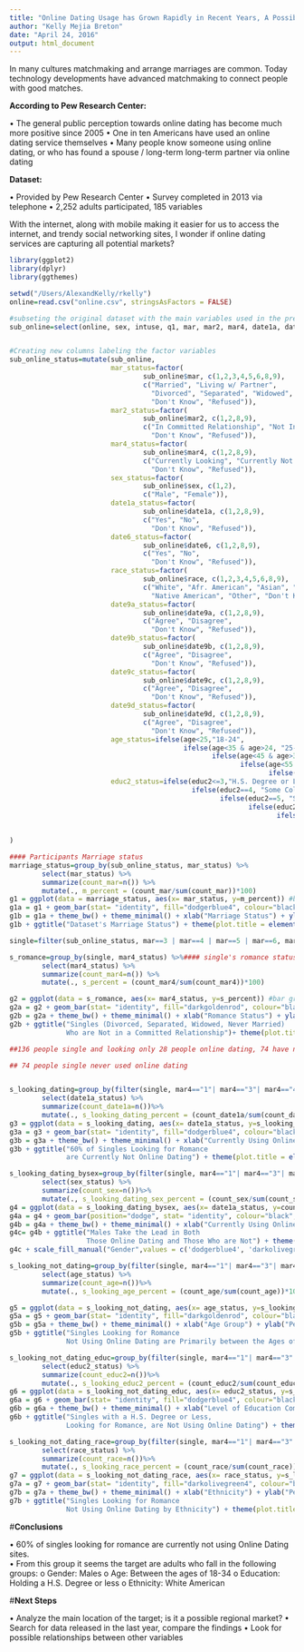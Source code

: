 ```yaml
---
title: "Online Dating Usage has Grown Rapidly in Recent Years, A Possible Missing Market to Target"
author: "Kelly Mejia Breton"
date: "April 24, 2016"
output: html_document
---
```



In many cultures matchmaking and arrange marriages are common.  Today technology developments have advanced matchmaking to connect people with good matches.



**According to Pew Research Center:**

• The general public perception towards online dating has become much more positive since 2005 
• One in ten Americans have used an online dating service themselves
• Many people know someone using online dating, or who has found a spouse / long-term long-term partner via online dating 



**Dataset:**

• Provided by Pew Research Center 
• Survey completed in 2013 via telephone
• 2,252 adults participated, 185 variables




With the internet, along with mobile making it easier for us to access the internet, and trendy social networking sites, I wonder if online dating services are capturing all potential markets?



```r
library(ggplot2)
library(dplyr)
library(ggthemes)

setwd("/Users/AlexandKelly/rkelly")
online=read.csv("online.csv", stringsAsFactors = FALSE)

#subseting the original dataset with the main variables used in the presentation
sub_online=select(online, sex, intuse, q1, mar, mar2, mar4, date1a, date2a, date6, age, race, date9a, date9b, date9c, date9d, educ2)


#Creating new columns labeling the factor variables 
sub_online_status=mutate(sub_online,
                         mar_status=factor(
                                 sub_online$mar, c(1,2,3,4,5,6,8,9),
                                 c("Married", "Living w/ Partner", 
                                   "Divorced", "Separated", "Widowed", "Never Married", 
                                   "Don't Know", "Refused")),
                         mar2_status=factor(
                                 sub_online$mar2, c(1,2,8,9),
                                 c("In Committed Relationship", "Not In Committed Relationship", 
                                   "Don't Know", "Refused")),
                         mar4_status=factor(
                                 sub_online$mar4, c(1,2,8,9),
                                 c("Currently Looking", "Currently Not Looking", 
                                   "Don't Know", "Refused")),
                         sex_status=factor(
                                 sub_online$sex, c(1,2),
                                 c("Male", "Female")),
                         date1a_status=factor(
                                 sub_online$date1a, c(1,2,8,9),
                                 c("Yes", "No", 
                                   "Don't Know", "Refused")),
                         date6_status=factor(
                                 sub_online$date6, c(1,2,8,9),
                                 c("Yes", "No", 
                                   "Don't Know", "Refused")),
                         race_status=factor(
                                 sub_online$race, c(1,2,3,4,5,6,8,9),
                                 c("White", "Afr. American", "Asian", "Mixed race", 
                                   "Native American", "Other", "Don't Know", "Refused")),
                         date9a_status=factor(
                                 sub_online$date9a, c(1,2,8,9),
                                 c("Agree", "Disagree", 
                                   "Don't Know", "Refused")),
                         date9b_status=factor(
                                 sub_online$date9b, c(1,2,8,9),
                                 c("Agree", "Disagree", 
                                   "Don't Know", "Refused")),
                         date9c_status=factor(
                                 sub_online$date9c, c(1,2,8,9),
                                 c("Agree", "Disagree", 
                                   "Don't Know", "Refused")),
                         date9d_status=factor(
                                 sub_online$date9d, c(1,2,8,9),
                                 c("Agree", "Disagree", 
                                   "Don't Know", "Refused")),
                         age_status=ifelse(age<25,"18-24",
                                           ifelse(age<35 & age>24, "25-34",
                                                  ifelse(age<45 & age>34, "35-44",
                                                         ifelse(age<55 & age>44, "45-54",
                                                                ifelse(age<65 & age>54,"55-64","65+"))))),
                         educ2_status=ifelse(educ2<=3,"H.S. Degree or Less",
                                             ifelse(educ2==4, "Some College",
                                                    ifelse(educ2==5, "Some College",
                                                           ifelse(educ2==6, "4YR-College",
                                                                  ifelse(educ2==7, "Some Postgraduate Schooling",
                                                                         ifelse(educ2==8,"Postgraduate Degree",
                                                                                ifelse(educ2==98,"Don't Know", "Refused")))))))
)

```



```r
#### Participants Marriage status
marriage_status=group_by(sub_online_status, mar_status) %>%
        select(mar_status) %>%
        summarize(count_mar=n()) %>%
        mutate(., m_percent = (count_mar/sum(count_mar))*100)
g1 = ggplot(data = marriage_status, aes(x= mar_status, y=m_percent)) #bar graph on romance status
g1a = g1 + geom_bar(stat= "identity", fill="dodgerblue4", colour="black") 
g1b = g1a + theme_bw() + theme_minimal() + xlab("Marriage Status") + ylab("Percent of Dataset") + coord_cartesian(ylim=c(0,50))
g1b + ggtitle("Dataset's Marriage Status") + theme(plot.title = element_text(lineheight=.8, face="bold"))+theme(text = element_text(size=12),axis.text.x = element_text(angle = 45, hjust = 1))

```


```r
single=filter(sub_online_status, mar==3 | mar==4 | mar==5 | mar==6, mar2!=1) #single  1006 people considered single minus 213 who are in a commited relationship

s_romance=group_by(single, mar4_status) %>%#### single's romance status
        select(mar4_status) %>%
        summarize(count_mar4=n()) %>%
        mutate(., s_percent = (count_mar4/sum(count_mar4))*100)

g2 = ggplot(data = s_romance, aes(x= mar4_status, y=s_percent)) #bar graph on romance status
g2a = g2 + geom_bar(stat= "identity", fill="darkgoldenrod", colour="black") 
g2b = g2a + theme_bw() + theme_minimal() + xlab("Romance Status") + ylab("Percent of Singles") + coord_cartesian(ylim=c(0,100))
g2b + ggtitle("Singles (Divorced, Separated, Widowed, Never Married) 
              Who are Not in a Committed Relationship")+ theme(plot.title = element_text(lineheight=.8, face="bold"))+theme(text = element_text(size=12),axis.text.x = element_text(angle = 45, hjust = 1))

```

```r
##136 people single and looking only 28 people online dating, 74 have never used online dating

## 74 people single never used online dating        


s_looking_dating=group_by(filter(single, mar4=="1"| mar4=="3"| mar4=="4", date1a==1|date1a==2|date1a==8|date1a==9), date1a_status) %>%#### are you currently using online dating? (all who have used online dating)
        select(date1a_status) %>%
        summarize(count_date1a=n())%>%
        mutate(., s_looking_dating_percent = (count_date1a/sum(count_date1a))*100)
g3 = ggplot(data = s_looking_dating, aes(x= date1a_status, y=s_looking_dating_percent)) #bar graph on romance status
g3a = g3 + geom_bar(stat= "identity", fill="dodgerblue4", colour="black", width = 0.5)
g3b = g3a + theme_bw() + theme_minimal() + xlab("Currently Using Online Dating Service") + ylab("Percent of Singles Looking for Romance") + coord_cartesian(ylim=c(0,100))
g3b + ggtitle("60% of Singles Looking for Romance 
              are Currently Not Online Dating") + theme(plot.title = element_text(lineheight=.8, face="bold"))+theme(text = element_text(size=12),axis.text.x = element_text(angle = 45, hjust = 1))

```


```r
s_looking_dating_bysex=group_by(filter(single, mar4=="1"| mar4=="3"| mar4=="4", date1a==1|date1a==2|date1a==8|date1a==9), sex_status, date1a_status) %>%#### are you currently using online dating? (all who have used online dating)
        select(sex_status) %>%
        summarize(count_sex=n())%>%
        mutate(., s_looking_dating_sex_percent = (count_sex/sum(count_sex))*100)
g4 = ggplot(data = s_looking_dating_bysex, aes(x= date1a_status, y=count_sex, fill=sex_status)) #bar graph on romance status
g4a = g4 + geom_bar(position="dodge", stat= "identity", colour="black", width = 0.5) 
g4b = g4a + theme_bw() + theme_minimal() + xlab("Currently Using Online Dating Service") + ylab("Number of Singles Looking for Romance") + coord_cartesian(ylim=c(0,60))
g4c= g4b + ggtitle("Males Take the Lead in Both 
                   Those Online Dating and Those Who are Not") + theme(plot.title = element_text(lineheight=.8, face="bold"))+theme(text = element_text(size=12),axis.text.x = element_text(angle = 45, hjust = 1))
g4c + scale_fill_manual("Gender",values = c('dodgerblue4', 'darkolivegreen4'))

```

```r
s_looking_not_dating=group_by(filter(single, mar4=="1"| mar4=="3"| mar4=="4", date1a==2), age_status) %>%#### are you currently using online dating? (all who have used online dating)
        select(age_status) %>%
        summarize(count_age=n())%>%
        mutate(., s_looking_age_percent = (count_age/sum(count_age))*100)

g5 = ggplot(data = s_looking_not_dating, aes(x= age_status, y=s_looking_age_percent)) #bar graph on romance status
g5a = g5 + geom_bar(stat= "identity", fill="darkgoldenrod", colour="black") 
g5b = g5a + theme_bw() + theme_minimal() + xlab("Age Group") + ylab("Percent of Singles Looking for Romance") + coord_cartesian(ylim=c(0,50))
g5b + ggtitle("Singles Looking for Romance 
              Not Using Online Dating are Primarily between the Ages of 18-34") + theme(plot.title = element_text(lineheight=.8, face="bold"))+theme(text = element_text(size=11),axis.text.x = element_text(angle = 45, hjust = 1))

```

```r
s_looking_not_dating_educ=group_by(filter(single, mar4=="1"| mar4=="3"| mar4=="4", date1a==2), educ2_status) %>%#### are you currently using online dating? (all who have used online dating)
        select(educ2_status) %>%
        summarize(count_educ2=n())%>%
        mutate(., s_looking_educ2_percent = (count_educ2/sum(count_educ2))*100)
g6 = ggplot(data = s_looking_not_dating_educ, aes(x= educ2_status, y=s_looking_educ2_percent)) #bar graph on romance status
g6a = g6 + geom_bar(stat= "identity", fill="dodgerblue4", colour="black", width = 0.7) 
g6b = g6a + theme_bw() + theme_minimal() + xlab("Level of Education Completed") + ylab("Percent of Singles Looking for Romance") + coord_cartesian(ylim=c(0,50))
g6b + ggtitle("Singles with a H.S. Degree or Less, 
              Looking for Romance, are Not Using Online Dating") + theme(plot.title = element_text(lineheight=.8, face="bold"))+theme(text = element_text(size=12),axis.text.x = element_text(angle = 45, hjust = 1))

```

```r
s_looking_not_dating_race=group_by(filter(single, mar4=="1"| mar4=="3"| mar4=="4", date1a==2), race_status) %>%#### are you currently using online dating? (all who have used online dating)
        select(race_status) %>%
        summarize(count_race=n())%>%
        mutate(., s_looking_race_percent = (count_race/sum(count_race))*100)
g7 = ggplot(data = s_looking_not_dating_race, aes(x= race_status, y=s_looking_race_percent))
g7a = g7 + geom_bar(stat= "identity", fill="darkolivegreen4", colour="black", width = 0.7) 
g7b = g7a + theme_bw() + theme_minimal() + xlab("Ethnicity") + ylab("Percent of Singles Looking for Romance") + coord_cartesian(ylim=c(0,50))
g7b + ggtitle("Singles Looking for Romance 
              Not Using Online Dating by Ethnicity") + theme(plot.title = element_text(lineheight=.8, face="bold"))+theme(text = element_text(size=12),axis.text.x = element_text(angle = 45, hjust = 1))

```



#**Conclusions**

• 60% of singles looking for romance are currently not using Online Dating sites.  
• From this group it seems the target are adults who fall in the following groups:
        o Gender: Males
        o Age: Between the ages of 18-34
        o Education: Holding a H.S. Degree or less
        o Ethnicity: White American




#**Next Steps**

• Analyze the main location of the target; is it a possible regional market? 
• Search for data released in the last year, compare the findings
• Look for possible relationships between other variables



